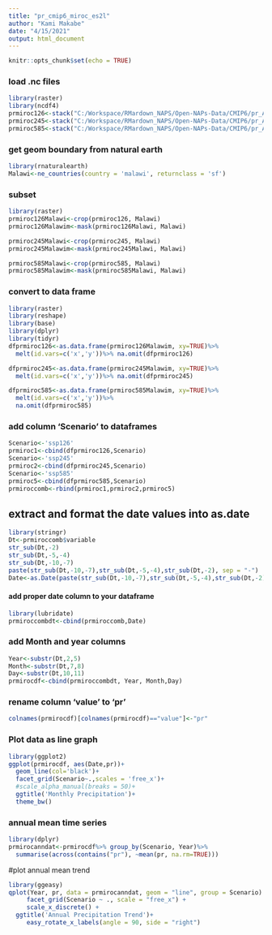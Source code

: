 ```yaml
---
title: "pr_cmip6_miroc_es2l"
author: "Kami Makabe"
date: "4/15/2021"
output: html_document
---
```



```r
knitr::opts_chunk$set(echo = TRUE)
```


### load .nc files
```r
library(raster)
library(ncdf4)
prmiroc126<-stack("C:/Workspace/RMardown_NAPS/Open-NAPs-Data/CMIP6/pr_Amon_MIROC-ES2L_ssp126_r1i1p1f2_gn_201501-210012.nc")
prmiroc245<-stack("C:/Workspace/RMardown_NAPS/Open-NAPs-Data/CMIP6/pr_Amon_MIROC-ES2L_ssp245_r1i1p1f2_gn_201501-210012.nc")
prmiroc585<-stack("C:/Workspace/RMardown_NAPS/Open-NAPs-Data/CMIP6/pr_Amon_MIROC-ES2L_ssp585_r1i1p1f2_gn_201501-210012 .nc")

```

### get geom boundary from natural earth
```r
library(rnaturalearth)
Malawi<-ne_countries(country = 'malawi', returnclass = 'sf')
```


### subset
```r
library(raster)
prmiroc126Malawi<-crop(prmiroc126, Malawi)
prmiroc126Malawim<-mask(prmiroc126Malawi, Malawi)

prmiroc245Malawi<-crop(prmiroc245, Malawi)
prmiroc245Malawim<-mask(prmiroc245Malawi, Malawi)

prmiroc585Malawi<-crop(prmiroc585, Malawi)
prmiroc585Malawim<-mask(prmiroc585Malawi, Malawi)
```

### convert to data frame

```r
library(raster)
library(reshape)
library(base)
library(dplyr)
library(tidyr)
dfprmiroc126<-as.data.frame(prmiroc126Malawim, xy=TRUE)%>%
  melt(id.vars=c('x','y'))%>% na.omit(dfprmiroc126)

dfprmiroc245<-as.data.frame(prmiroc245Malawim, xy=TRUE)%>%
  melt(id.vars=c('x','y'))%>% na.omit(dfprmiroc245)

dfprmiroc585<-as.data.frame(prmiroc585Malawim, xy=TRUE)%>%
  melt(id.vars=c('x','y'))%>%
  na.omit(dfprmiroc585)
```


### add column 'Scenario' to dataframes
```r
Scenario<-'ssp126'
prmiroc1<-cbind(dfprmiroc126,Scenario)
Scenario<-'ssp245'
prmiroc2<-cbind(dfprmiroc245,Scenario)
Scenario<-'ssp585'
prmiroc5<-cbind(dfprmiroc585,Scenario)
prmiroccomb<-rbind(prmiroc1,prmiroc2,prmiroc5)
```

## extract and format the date values into as.date

```r
library(stringr)
Dt<-prmiroccomb$variable
str_sub(Dt,-2)
str_sub(Dt,-5,-4)
str_sub(Dt,-10,-7)
paste(str_sub(Dt,-10,-7),str_sub(Dt,-5,-4),str_sub(Dt,-2), sep = "-")
Date<-as.Date(paste(str_sub(Dt,-10,-7),str_sub(Dt,-5,-4),str_sub(Dt,-2), sep = "-"))
```

#### add proper date column to your dataframe

```r
library(lubridate)
prmiroccombdt<-cbind(prmiroccomb,Date)
```
### add Month and year columns

```r
Year<-substr(Dt,2,5)
Month<-substr(Dt,7,8)
Day<-substr(Dt,10,11)
prmirocdf<-cbind(prmiroccombdt, Year, Month,Day)
```

### rename column 'value' to 'pr'

```r
colnames(prmirocdf)[colnames(prmirocdf)=="value"]<-"pr"
```

### Plot data as line graph
```r

library(ggplot2)
ggplot(prmirocdf, aes(Date,pr))+
  geom_line(col='black')+
  facet_grid(Scenario~.,scales = 'free_x')+
  #scale_alpha_manual(breaks = 50)+
  ggtitle('Monthly Precipitation')+
  theme_bw()
```

### annual mean time series

```r
library(dplyr)
prmirocanndat<-prmirocdf%>% group_by(Scenario, Year)%>% 
  summarise(across(contains("pr"), ~mean(pr, na.rm=TRUE)))
```
  
#plot annual mean trend

```r
library(ggeasy)
qplot(Year, pr, data = prmirocanndat, geom = "line", group = Scenario) +
     facet_grid(Scenario ~ ., scale = "free_x") +
     scale_x_discrete() +
  ggtitle('Annual Precipitation Trend')+
     easy_rotate_x_labels(angle = 90, side = "right")
```